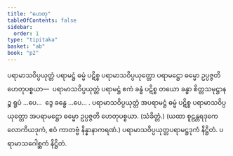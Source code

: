 ```yaml
---
title: "ဟေတု"
tableOfContents: false
sidebar:
  order: 1
type: "tipitaka"
basket: "ab"
book: "p2"
---
```



<DynamicBreadcrumb />

<Division number="90" book="p2" e="ch" v="38" p="286">

<Paragraph number="2312" book="p2">
ပရာမာသဝိပ္ပယုတ္တံ ပရာမဋ္ဌံ ဓမ္မံ ပဋိစ္စ ပရာမာသဝိပ္ပယုတ္တော ပရာမဋ္ဌော ဓမ္မော ဥပ္ပဇ္ဇတိ ဟေတုပစ္စယာ—  ပရာမာသဝိပ္ပယုတ္တံ ပရာမဋ္ဌံ ဧကံ ခန္ဓံ ပဋိစ္စ တယော ခန္ဓာ စိတ္တသမုဋ္ဌာနဉ္စ ရူပံ …ပေ…  ဒွေ ခန္ဓေ …ပေ… .
</Paragraph>

<Paragraph number="2313" book="p2">
ပရာမာသဝိပ္ပယုတ္တံ အပရာမဋ္ဌံ ဓမ္မံ ပဋိစ္စ ပရာမာသဝိပ္ပယုတ္တော အပရာမဋ္ဌော ဓမ္မော ဥပ္ပဇ္ဇတိ ဟေတုပစ္စယာ. (သံခိတ္တံ.)
</Paragraph>

<Paragraph number="2314" book="p2">
(ယထာ စူဠန္တရဒုကေ လောကိယဒုကံ, ဧဝံ ကာတဗ္ဗံ နိန္နာနာကရဏံ.)

</Paragraph>
</Division>

<Paragraph number="2315" type="center" book="p2">
ပရာမာသဝိပ္ပယုတ္တပရာမဋ္ဌဒုကံ နိဋ္ဌိတံ.



</Paragraph>

<Paragraph number="2316" type="center" book="p2">
ပရာမာသဂေါစ္ဆကံ နိဋ္ဌိတံ.
</Paragraph>